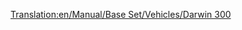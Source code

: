 [[Translation:en/Manual/Base Set/Vehicles/Darwin 300]]

{{fr/Avion|Nom=Darwin 300
|Image=[[File:en/Boeing747.png|Darwin 300]]
|Coût=61 523 (123 046)
|Vitesse=947 km/h (592 MPH)
|Entretien=7 115 (14 230)
|Conception=1967
|Vie=25
|Capacité=300 passagers & 50 sacs de courrier
|Description=Gros avion avec une capacité importante. Coût très élevé et coûts d'entretien plus élevés que la moyenne.
|Réalité=[https://www.wikipedia.org/wiki/fr:Boeing 747 Boeing 747]
}}